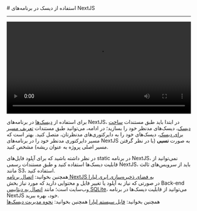 

<Layout>
<Head>
<title>مستندات استفاده از دیسک‌ها در NextJS - لیارا</title>
<meta property="og:title" content="مستندات خدمات رایانش ابری لیارا" />
<meta property="og:description" content="مستندات مربوط به نحوه استفاده از دیسک‌ها در پلتفرم NextJS در لیارا"  />
<meta property="og:image" content="https://files.liara.ir/liara/logos/liara-poster.jpg" />
</Head>
# استفاده از دیسک در برنامه‌های NextJS
<hr className="mb-2" />

<div className="h-4" />
<video
src="https://files.liara.ir/liara/nextjs/nextjs-disks.mp4"
controls="control/s"
className="block w-full"
width="100%"
></video>
<div className="h-4" />


برای استفاده از <a href="/paas/disks/about" className="text-[#2196f3] ">دیسک‌ها</a> در برنامه‌های NextJS، در ابتدا باید طبق مستندات <a href="/paas/disks/create" className="text-[#2196f3] ">ساخت دیسک</a>، دیسک‌های مدنظر خود را بسازید؛ در ادامه، می‌توانید طبق مستندات <a href="/paas/disks/route" className="text-[#2196f3] ">تعریف مسیر برای دیسک</a>، دیسک‌های خود را به دایرکتوری‌های مدنظرتان، متصل کنید.
بهتر است که مسیر دایرکتوری مدنظر خود را در برنامه‌های NextJS به صورت <b>نسبی</b> (با در نظر گرفتن مسیر اصلی پروژه به عنوان ریشه) مشخص کنید.

<Section id="use-cases" title="موارد استفاده از دیسک‌ها" />
در نظر داشته باشید که برای آپلود فایل‌های static در برنامه NextJS، نمی‌توانید از قابلیت دیسک‌ها استفاده کنید و 
طبق مستندات رسمی NextJS، باید از سرویس‌های ثالث مانند S3، استفاده کنید.
<div className='h-3' />
<Alert variant='success'>همچنین بخوانید: <a href="/object-storage/how-tos/connect-via-platform/nextjs" className="text-[#2196f3] ">اتصال برنامه NextJS به فضای ذخیره‌سازی ابری لیارا</a></Alert>
<div className='h-3' />
در صورتی که نیاز به آپلود یا تغییر فایل و محتوایی دارید که مورد نیاز بخش Back-end وب‌سایت است؛ مانند <a href="/paas/nextjs/how-tos/connect-to-db/sqlite" className="text-[#2196f3]">اتصال به دیتابیس SQLite</a>، می‌توانید از قابلیت دیسک‌ها در برنامه NextJS خود، بهره ببرید.

<div className='h-5' />
<Alert variant='success'>همچنین بخوانید: <a href="/paas/details/file-system" className="text-[#2196f3] ">فایل سیستم لیارا</a></Alert>
<Alert variant='success'>همچنین بخوانید: <a href="/paas/disks/about" className="text-[#2196f3] ">نحوه مدیریت دیسک‌ها</a></Alert>


</Layout>